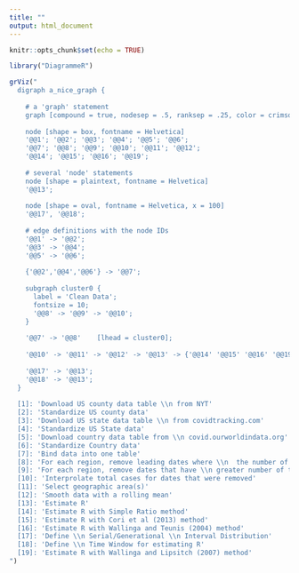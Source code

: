 ```yaml
---
title: ""
output: html_document
---
```


```r
knitr::opts_chunk$set(echo = TRUE)
```


```r
library("DiagrammeR")

grViz("
  digraph a_nice_graph {
  
    # a 'graph' statement
    graph [compound = true, nodesep = .5, ranksep = .25, color = crimson, fontsize = 10]
    
    node [shape = box, fontname = Helvetica]
    '@@1'; '@@2'; '@@3'; '@@4'; '@@5'; '@@6'; 
    '@@7'; '@@8'; '@@9'; '@@10'; '@@11'; '@@12';
    '@@14'; '@@15'; '@@16'; '@@19';
    
    # several 'node' statements
    node [shape = plaintext, fontname = Helvetica]
    '@@13';
    
    node [shape = oval, fontname = Helvetica, x = 100]
    '@@17', '@@18';
    
    # edge definitions with the node IDs
    '@@1' -> '@@2';
    '@@3' -> '@@4';
    '@@5' -> '@@6';
    
    {'@@2','@@4','@@6'} -> '@@7';
    
    subgraph cluster0 {
      label = 'Clean Data';
      fontsize = 10;
      '@@8' -> '@@9' -> '@@10';
    }
    
    '@@7' -> '@@8'    [lhead = cluster0];
    
    '@@10' -> '@@11' -> '@@12' -> '@@13' -> {'@@14' '@@15' '@@16' '@@19'};
    
    '@@17' -> '@@13';
    '@@18' -> '@@13';
  }
    
  [1]: 'Download US county data table \\n from NYT'
  [2]: 'Standardize US county data'
  [3]: 'Download US state data table \\n from covidtracking.com'
  [4]: 'Standardize US State data'
  [5]: 'Download country data table from \\n covid.ourworldindata.org'
  [6]: 'Standardize Country data'
  [7]: 'Bind data into one table'
  [8]: 'For each region, remove leading dates where \\n  the number of total cases is unknown or 0'
  [9]: 'For each region, remove dates that have \\n greater number of total cases than a future date'
  [10]: 'Interprolate total cases for dates that were removed'
  [11]: 'Select geographic area(s)'
  [12]: 'Smooth data with a rolling mean' 
  [13]: 'Estimate R'
  [14]: 'Estimate R with Simple Ratio method'
  [15]: 'Estimate R with Cori et al (2013) method'
  [16]: 'Estimate R with Wallinga and Teunis (2004) method'
  [17]: 'Define \\n Serial/Generational \\n Interval Distribution' 
  [18]: 'Define \\n Time Window for estimating R' 
  [19]: 'Estimate R with Wallinga and Lipsitch (2007) method'
")
```

